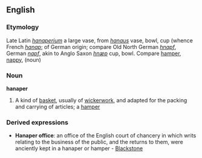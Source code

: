 ==English==
===Etymology===
Late Latin ''[[hanaperium]]'' a large vase, from ''[[hanaus]]'' vase, bowl, cup (whence French ''[[hanap]]''; of German origin; compare Old North German ''[[hnapf]]'', German ''[[napf]]'', akin to Anglo Saxon ''[[hnæp]]'' cup, bowl. Compare [[hamper]], [[nappy]], (noun) 
===Noun===
'''hanaper'''
#A kind of [[basket]], usually of [[wickerwork]], and adapted for the packing and carrying of articles; a [[hamper]]
===Derived expressions===
*'''Hanaper office''': an office of the English court of chancery in which writs relating to the business of the public, and the returns to them, were anciently kept in a hanaper or hamper - [[Blackstone]]

{{wp}}